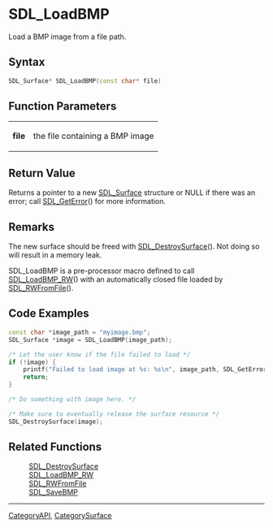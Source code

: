 = SDL_LoadBMP =

Load a BMP image from a file path.

== Syntax ==
<syntaxhighlight lang='c++'>
SDL_Surface* SDL_LoadBMP(const char* file)
</syntaxhighlight>

== Function Parameters ==
{|
|'''file'''
|the file containing a BMP image
|}

== Return Value ==

Returns a pointer to a new [[SDL_Surface]] structure or NULL if there was
an error; call [[SDL_GetError]]() for more information.

== Remarks ==

The new surface should be freed with [[SDL_DestroySurface]](). Not doing so will
result in a memory leak.

SDL_LoadBMP is a pre-processor macro defined to call [[SDL_LoadBMP_RW]]() with
an automatically closed file loaded by [[SDL_RWFromFile]]().

== Code Examples ==

<syntaxhighlight lang='c++'>
const char *image_path = "myimage.bmp";
SDL_Surface *image = SDL_LoadBMP(image_path);

/* Let the user know if the file failed to load */
if (!image) {
    printf("Failed to load image at %s: %s\n", image_path, SDL_GetError());
    return;
}

/* Do something with image here. */

/* Make sure to eventually release the surface resource */
SDL_DestroySurface(image);
</syntaxhighlight>

== Related Functions ==
:[[SDL_DestroySurface]]
:[[SDL_LoadBMP_RW]]
:[[SDL_RWFromFile]]
:[[SDL_SaveBMP]]

----
[[CategoryAPI]], [[CategorySurface]]

